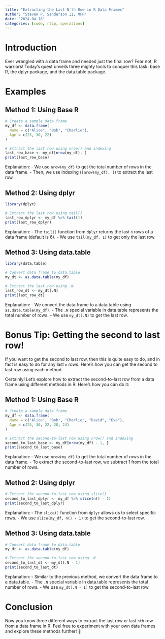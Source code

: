 ```yaml
---
title: "Extracting the Last N'th Row in R Data Frames"
author: "Steven P. Sanderson II, MPH"
date: "2024-04-18"
categories: [code, rtip, operations]
---
```


# Introduction

Ever wrangled with a data frame and needed just the final row? Fear not, R warriors! Today's quest unveils three mighty tools to conquer this task: base R, the dplyr package, and the data.table package.

# Examples

## Method 1: Using Base R

```r
# Create a sample data frame
my_df <- data.frame(
  Name = c("Alice", "Bob", "Charlie"),
  Age = c(25, 30, 22)
)

# Extract the last row using nrow() and indexing
last_row_base <- my_df[nrow(my_df), ]
print(last_row_base)
```

Explanation:
- We use `nrow(my_df)` to get the total number of rows in the data frame.
- Then, we use indexing (`[nrow(my_df), ]`) to extract the last row.

## Method 2: Using dplyr

```r
library(dplyr)

# Extract the last row using tail()
last_row_dplyr <- my_df %>% tail(1)
print(last_row_dplyr)
```

Explanation:
- The `tail()` function from `dplyr` returns the last `n` rows of a data frame (default is 6).
- We use `tail(my_df, 1)` to get only the last row.

## Method 3: Using data.table

```r
library(data.table)

# Convert data frame to data.table
my_dt <- as.data.table(my_df)

# Extract the last row using .N
last_row_dt <- my_dt[.N]
print(last_row_dt)
```

Explanation:
- We convert the data frame to a data.table using `as.data.table(my_df)`.
- The `.N` special variable in data.table represents the total number of rows.
- We use `my_dt[.N]` to get the last row.

# Bonus Tip: Getting the second to last row!

If you want to get the second to last row, then this is quite easy to do, and in fact is easy to do for any last `n` rows. Here's how you can get the second to last row using each method:

Certainly! Let's explore how to extract the second-to-last row from a data frame using different methods in R. Here's how you can do it:

## Method 1: Using Base R

```r
# Create a sample data frame
my_df <- data.frame(
  Name = c("Alice", "Bob", "Charlie", "David", "Eva"),
  Age = c(25, 30, 22, 28, 24)
)

# Extract the second-to-last row using nrow() and indexing
second_to_last_base <- my_df[nrow(my_df) - 1, ]
print(second_to_last_base)
```

Explanation:
- We use `nrow(my_df)` to get the total number of rows in the data frame.
- To extract the second-to-last row, we subtract 1 from the total number of rows.

## Method 2: Using dplyr

```r
# Extract the second-to-last row using slice()
second_to_last_dplyr <- my_df %>% slice(n() - 1)
print(second_to_last_dplyr)
```

Explanation:
- The `slice()` function from `dplyr` allows us to select specific rows.
- We use `slice(my_df, n() - 1)` to get the second-to-last row.

## Method 3: Using data.table

```r
# Convert data frame to data.table
my_dt <- as.data.table(my_df)

# Extract the second-to-last row using .N
second_to_last_dt <- my_dt[.N - 1]
print(second_to_last_dt)
```

Explanation:
- Similar to the previous method, we convert the data frame to a data.table.
- The `.N` special variable in data.table represents the total number of rows.
- We use `my_dt[.N - 1]` to get the second-to-last row.

# Conclusion

Now you know three different ways to extract the last row or last `nth` row from a data frame in R. Feel free to experiment with your own data frames and explore these methods further! 🚀